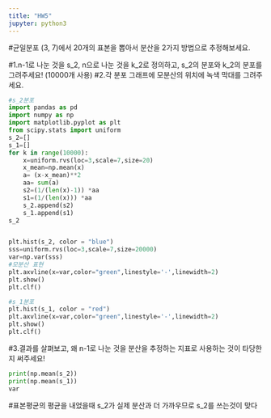 ```yaml
---
title: "HW5"
jupyter: python3
---
```

#균일분포 (3, 7)에서 20개의 표본을 뽑아서 분산을 2가지 방법으로 추정해보세요.

#1.n-1로 나눈 것을 s_2, n으로 나눈 것을 k_2로 정의하고, s_2의 분포와 k_2의 분포를 그려주세요! (10000개 사용)
#2.각 분포 그래프에 모분산의 위치에 녹색 막대를 그려주세요.

```python
#s_2분포
import pandas as pd
import numpy as np
import matplotlib.pyplot as plt
from scipy.stats import uniform
s_2=[]
s_1=[]
for k in range(10000):
    x=uniform.rvs(loc=3,scale=7,size=20)
    x_mean=np.mean(x)
    a= (x-x_mean)**2
    aa= sum(a)
    s2=(1/(len(x)-1)) *aa
    s1=(1/(len(x))) *aa
    s_2.append(s2)   
    s_1.append(s1) 
s_2    


plt.hist(s_2, color = "blue")
sss=uniform.rvs(loc=3,scale=7,size=20000)
var=np.var(sss)
#모분산 표현
plt.axvline(x=var,color="green",linestyle='-',linewidth=2)
plt.show()
plt.clf()
```

```python
#s_1분포
plt.hist(s_1, color = "red")
plt.axvline(x=var,color="green",linestyle='-',linewidth=2)
plt.show()
plt.clf()
```


#3.결과를 살펴보고, 왜 n-1로 나눈 것을 분산을 추정하는 지표로 사용하는 것이 타당한지 써주세요!
```python
print(np.mean(s_2))
print(np.mean(s_1))
var
```
#표본평균의 평균을 내었을때 s_2가 실제 분산과 더 가까우므로 s_2를 쓰는것이 맞다
